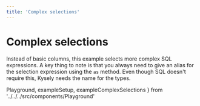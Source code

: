 ```yaml
---
title: 'Complex selections'
---
```


# Complex selections

Instead of basic columns, this example selects more complex SQL expressions. A key thing to
note is that you always need to give an alias for the selection expression using the `as`
method. Even though SQL doesn't require this, Kysely needs the name for the types.

  Playground,
  exampleSetup,
  exampleComplexSelections
} from '../../../src/components/Playground'

<Playground code={exampleComplexSelections} setupCode={exampleSetup} />

